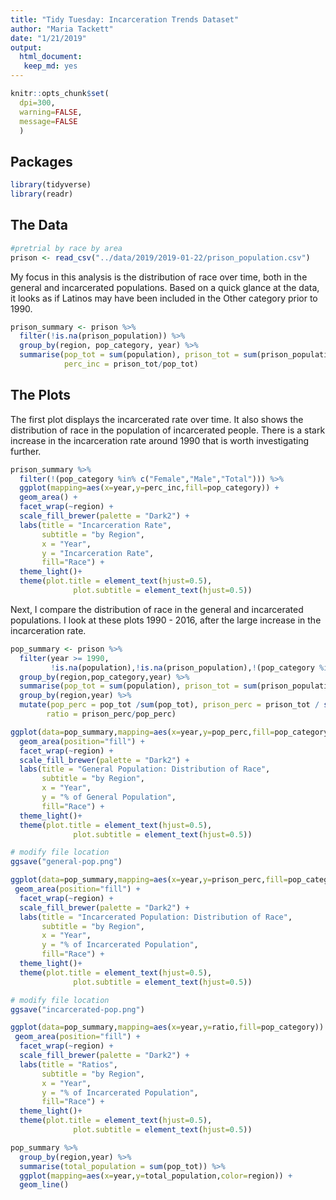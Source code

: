 ```yaml
---
title: "Tidy Tuesday: Incarceration Trends Dataset"
author: "Maria Tackett"
date: "1/21/2019"
output: 
  html_document:
   keep_md: yes
---
```


```r
knitr::opts_chunk$set(
  dpi=300, 
  warning=FALSE,
  message=FALSE
  )
```

## Packages
```r
library(tidyverse)
library(readr)
```

## The Data

```r
#pretrial by race by area
prison <- read_csv("../data/2019/2019-01-22/prison_population.csv")
```


My focus in this analysis is the distribution of race over time, both in the general and incarcerated populations. Based on a quick glance at the data, it looks as if Latinos may have been included in the Other category prior to 1990. 

```r
prison_summary <- prison %>%
  filter(!is.na(prison_population)) %>%
  group_by(region, pop_category, year) %>%
  summarise(pop_tot = sum(population), prison_tot = sum(prison_population),
            perc_inc = prison_tot/pop_tot)
```


## The Plots 

The first plot displays the incarcerated rate over time. It also shows the distribution of race in the population of incarcerated people. There is a stark increase in the incarceration rate around 1990 that is worth investigating further.

```r
prison_summary %>%
  filter(!(pop_category %in% c("Female","Male","Total"))) %>%
  ggplot(mapping=aes(x=year,y=perc_inc,fill=pop_category)) + 
  geom_area() + 
  facet_wrap(~region) + 
  scale_fill_brewer(palette = "Dark2") + 
  labs(title = "Incarceration Rate",
       subtitle = "by Region", 
       x = "Year",
       y = "Incarceration Rate",
       fill="Race") + 
  theme_light()+
  theme(plot.title = element_text(hjust=0.5), 
              plot.subtitle = element_text(hjust=0.5))
```


Next, I compare the distribution of race in the general and incarcerated populations. I look at these plots  1990 - 2016, after the large increase in the incarceration rate.

```r
pop_summary <- prison %>%
  filter(year >= 1990, 
         !is.na(population),!is.na(prison_population),!(pop_category %in% c("Female","Male","Total"))) %>%
  group_by(region,pop_category,year) %>%
  summarise(pop_tot = sum(population), prison_tot = sum(prison_population)) %>%
  group_by(region,year) %>%
  mutate(pop_perc = pop_tot /sum(pop_tot), prison_perc = prison_tot / sum(prison_tot),
        ratio = prison_perc/pop_perc)
```

```r
ggplot(data=pop_summary,mapping=aes(x=year,y=pop_perc,fill=pop_category)) + 
  geom_area(position="fill") + 
  facet_wrap(~region) +
  scale_fill_brewer(palette = "Dark2") + 
  labs(title = "General Population: Distribution of Race",
       subtitle = "by Region", 
       x = "Year",
       y = "% of General Population",
       fill="Race") + 
  theme_light()+
  theme(plot.title = element_text(hjust=0.5), 
              plot.subtitle = element_text(hjust=0.5))
```

```r
# modify file location
ggsave("general-pop.png")
```

```r
ggplot(data=pop_summary,mapping=aes(x=year,y=prison_perc,fill=pop_category)) + 
 geom_area(position="fill") + 
  facet_wrap(~region) +
  scale_fill_brewer(palette = "Dark2") + 
  labs(title = "Incarcerated Population: Distribution of Race",
       subtitle = "by Region", 
       x = "Year",
       y = "% of Incarcerated Population",
       fill="Race") + 
  theme_light()+
  theme(plot.title = element_text(hjust=0.5), 
              plot.subtitle = element_text(hjust=0.5))
```

```r
# modify file location
ggsave("incarcerated-pop.png")
```


```r
ggplot(data=pop_summary,mapping=aes(x=year,y=ratio,fill=pop_category)) + 
 geom_area(position="fill") + 
  facet_wrap(~region) +
  scale_fill_brewer(palette = "Dark2") + 
  labs(title = "Ratios",
       subtitle = "by Region", 
       x = "Year",
       y = "% of Incarcerated Population",
       fill="Race") + 
  theme_light()+
  theme(plot.title = element_text(hjust=0.5), 
              plot.subtitle = element_text(hjust=0.5))
```

```r
pop_summary %>%
  group_by(region,year) %>%
  summarise(total_population = sum(pop_tot)) %>%
  ggplot(mapping=aes(x=year,y=total_population,color=region)) + 
  geom_line() 
```

